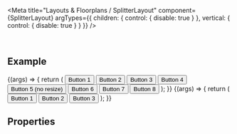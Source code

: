 
<Meta
  title="Layouts & Floorplans / SplitterLayout"
  component={SplitterLayout}
  argTypes={{
    children: { control: { disable: true } },
    vertical: { control: { disable: true } }
  }}
/>

<DocsHeader />

<br />

## Example

<Canvas>
  <Story name="Vertical Layout">
    {(args) => {
      return (
        <SplitterLayout vertical={true} {...args} style={{ width: '1200px', height: '500px' }}>
          <SplitterElement style={{ background: 'lightblue' }}>
            <Button>Button 1</Button>
          </SplitterElement>
          <SplitterElement style={{ background: 'skyblue' }} minSize={200}>
            <Button>Button 2</Button>
          </SplitterElement>
          <SplitterElement style={{ background: 'lightskyblue' }}>
            <Button>Button 3</Button>
          </SplitterElement>
          <SplitterElement style={{ background: 'cadetblue' }}>
            <Button>Button 4</Button>
          </SplitterElement>
          <SplitterElement style={{ background: 'lightyellow' }} resizable={false}>
            <Button>Button 5 (no resize)</Button>
          </SplitterElement>
          <SplitterElement style={{ background: 'lightblue' }}>
            <Button>Button 6</Button>
          </SplitterElement>
          <SplitterElement style={{ background: 'cadetblue' }} size={'200px'}>
            <Button>Button 7</Button>
          </SplitterElement>
          <SplitterElement style={{ background: 'lightskyblue' }}>
            <Button>Button 8</Button>
          </SplitterElement>
        </SplitterLayout>
      );
    }}
  </Story>
</Canvas>

<Canvas>
  <Story name="Horizontal Layout">
    {(args) => {
      return (
        <SplitterLayout style={{ width: '500px', height: '800px' }} vertical={false} {...args}>
          <SplitterElement size={'300px'}>
            <Button>Button 1</Button>
          </SplitterElement>
          <SplitterElement minSize={50} size={'100px'}>
            <Button>Button 2</Button>
          </SplitterElement>
          <SplitterElement>
            <Button>Button 3</Button>
          </SplitterElement>
        </SplitterLayout>
      );
    }}
  </Story>
</Canvas>

## Properties

<ArgsTable story="." />
